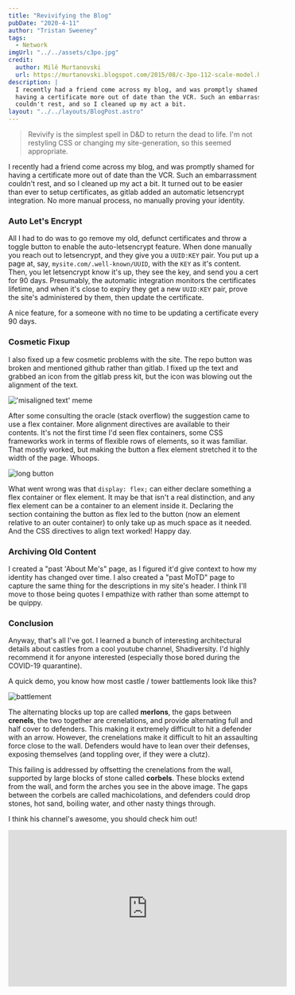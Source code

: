 ```yaml
---
title: "Revivifying the Blog"
pubDate: "2020-4-11"
author: "Tristan Sweeney"
tags:
  - Network
imgUrl: "../../assets/c3po.jpg"
credit:
  author: Milê Murtanovski
  url: https://murtanovski.blogspot.com/2015/08/c-3po-112-scale-model.html
description: |
  I recently had a friend come across my blog, and was promptly shamed for
  having a certificate more out of date than the VCR. Such an embarrassment
  couldn't rest, and so I cleaned up my act a bit.
layout: "../../layouts/BlogPost.astro"
---
```



> Revivify is the simplest spell in D&D to return the dead to life.
> I'm not restyling CSS or changing my site-generation, so this seemed
> appropriate.

I recently had a friend come across my blog, and was promptly shamed for
having a certificate more out of date than the VCR. Such an embarrassment
couldn't rest, and so I cleaned up my act a bit. It turned out to be easier
than ever to setup certificates, as gitlab added an automatic letsencrypt
integration. No more manual process, no manually proving your identity.

### Auto Let's Encrypt

All I had to do was to go remove my old, defunct certificates and throw a
toggle button to enable the auto-letsencrypt feature. When done manually you
reach out to letsencrypt, and they give you a `UUID:KEY` pair. You put up a
page at, say, `mysite.com/.well-known/UUID`, with the `KEY` as it's content.
Then, you let letsencrypt know it's up, they see the key, and send you a cert
for 90 days. Presumably, the automatic integration monitors the certificates
lifetime, and when it's close to expiry they get a new `UUID:KEY` pair, prove
the site's administered by them, then update the certificate.

A nice feature, for a someone with no time to be updating a certificate every
90 days.

### Cosmetic Fixup

I also fixed up a few cosmetic problems with the site. The repo button was
broken and mentioned github rather than gitlab. I fixed up the text and
grabbed an icon from the gitlab press kit, but the icon was blowing out the
alignment of the text.

<Image src={misaligned} alt="'misaligned text' meme" height={100} />

<div class="flex flex-justify-end">
  <ImageCredit author="Tristan Sweeney" url="" />
</div>

After some consulting the oracle (stack overflow) the suggestion came to use
a flex container. More alignment directives are available to their contents.
It's not the first time I'd seen flex containers, some CSS frameworks
work in terms of flexible rows of elements, so it was familiar. That mostly
worked, but making the button a flex element stretched it to the width of the
page. Whoops.

<Image src={longbutton} alt="long button" height={100} />

<div class="flex flex-justify-end">
  <ImageCredit author="Tristan Sweeney" url="" />
</div>

What went wrong was that `display: flex;` can either declare something a flex
container or flex element. It may be that isn't a real distinction, and any
flex element can be a container to an element inside it. Declaring the section
containing the button as flex led to the button (now an element relative to
an outer container) to only take up as much space as it needed. And the CSS
directives to align text worked! Happy day.

### Archiving Old Content

I created a "past 'About Me's" page, as I figured it'd give context to how my
identity has changed over time. I also created a "past MoTD" page to capture
the same thing for the descriptions in my site's header. I think I'll move to
those being quotes I empathize with rather than some attempt to be quippy.

### Conclusion

Anyway, that's all I've got. I learned a bunch of interesting architectural
details about castles from a cool youtube channel, Shadiversity. I'd highly
recommend it for anyone interested (especially those bored during the
COVID-19 quarantine).

A quick demo, you know how most castle / tower battlements look like this?

<Image src={battlement} alt="battlement" height={300} />

<div class="flex flex-justify-end">
  <ImageCredit author="Tristan Sweeney" url="" />
</div>

The alternating blocks up top are called **merlons**, the gaps between
**crenels**, the two together are crenelations, and provide alternating full and
half cover to defenders. This making it extremely difficult to hit a defender
with an arrow. However, the crenelations make it difficult to hit an assaulting
force close to the wall. Defenders would have to lean over their defenses,
exposing themselves (and toppling over, if they were a clutz).

This failing is addressed by offsetting the crenelations from the wall,
supported by large blocks of stone called **corbels**. These blocks extend from
the wall, and form the arches you see in the above image. The gaps between the
corbels are called machicolations, and defenders could drop stones, hot sand,
boiling water, and other nasty things through.

I think his channel's awesome, you should check him out!

<iframe
  width="560"
  height="315"
  src="https://www.youtube.com/embed/videoseries?list=PLWklwxMTl4syenM-NN3NXjNW6DyT6bDMG"
  frameborder="0"
  allow="accelerometer; autoplay; encrypted-media; gyroscope; picture-in-picture"
  allowfullscreen
  style="display: block; margin: 0 auto;"
></iframe>
